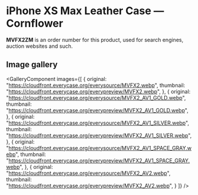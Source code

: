 
# iPhone XS Max Leather Case — Cornflower

<Callout type='info' emoji='👉🏻'>**MVFX2ZM** is an order number for this product, used for search engines, auction websites and such.</Callout>

## Image gallery

<GalleryComponent
    images={[
      {
        original: "https://cloudfront.everycase.org/everysource/MVFX2.webp",
        thumbnail: "https://cloudfront.everycase.org/everypreview/MVFX2.webp",
      },
      {
        original: "https://cloudfront.everycase.org/everysource/MVFX2_AV1_GOLD.webp",
        thumbnail: "https://cloudfront.everycase.org/everypreview/MVFX2_AV1_GOLD.webp",
      },
      {
        original: "https://cloudfront.everycase.org/everysource/MVFX2_AV1_SILVER.webp",
        thumbnail: "https://cloudfront.everycase.org/everypreview/MVFX2_AV1_SILVER.webp",
      },
      {
        original: "https://cloudfront.everycase.org/everysource/MVFX2_AV1_SPACE_GRAY.webp",
        thumbnail: "https://cloudfront.everycase.org/everypreview/MVFX2_AV1_SPACE_GRAY.webp",
      },
      {
        original: "https://cloudfront.everycase.org/everysource/MVFX2_AV2.webp",
        thumbnail: "https://cloudfront.everycase.org/everypreview/MVFX2_AV2.webp",
      }
    ]}
  />
